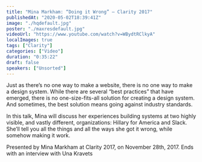 ```yaml
---
title: "Mina Markham: “Doing it Wrong” — Clarity 2017"
publishedAt: "2020-05-02T18:39:41Z"
image: "./hqdefault.jpg"
poster: "./maxresdefault.jpg"
videoUrl: "https://www.youtube.com/watch?v=WBydtRClkyA"
localImages: true
tags: ["Clarity"]
categories: ["Video"]
duration: "0:35:22"
draft: false
speakers: ["Unsorted"]
---
```


Just as there’s no one way to make a website, there is no one way to make a design system. While there are several “best practices” that have emerged, there is no one-size-fits-all solution for creating a design system. And sometimes, the best solution means going against industry standards.

In this talk, Mina will discuss her experiences building systems at two highly visible, and vastly different, organizations: Hillary for America and Slack. She’ll tell you all the things and all the ways she got it wrong, while somehow making it work.

Presented by Mina Markham at Clarity 2017, on November 28th, 2017. Ends with an interview with Una Kravets
